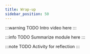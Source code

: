 ```yaml
---
title: Wrap-up
sidebar_position: 50
---
```


:::warning TODO
Intro video here
:::

:::info TODO
Summarize module here
:::

:::note TODO
Activity for reflection
:::